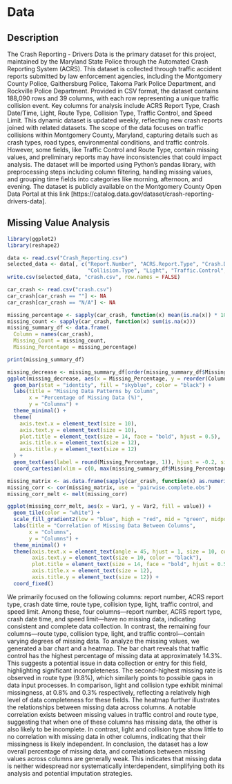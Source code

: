 # Data

## Description
The Crash Reporting - Drivers Data is the primary dataset for this project, maintained by the Maryland State Police through the Automated Crash Reporting System (ACRS). This dataset is collected through traffic accident reports submitted by law enforcement agencies, including the Montgomery County Police, Gaithersburg Police, Takoma Park Police Department, and Rockville Police Department. Provided in CSV format, the dataset contains 188,090 rows and 39 columns, with each row representing a unique traffic collision event. Key columns for analysis include ACRS Report Type, Crash Date/Time, Light, Route Type, Collision Type, Traffic Control, and Speed Limit. This dynamic dataset is updated weekly, reflecting new crash reports joined with related datasets. The scope of the data focuses on traffic collisions within Montgomery County, Maryland, capturing details such as crash types, road types, environmental conditions, and traffic controls. However, some fields, like Traffic Control and Route Type, contain missing values, and preliminary reports may have inconsistencies that could impact analysis. The dataset will be imported using Python’s pandas library, with preprocessing steps including column filtering, handling missing values, and grouping time fields into categories like morning, afternoon, and evening. The dataset is publicly available on the Montgomery County Open Data Portal at this link [https://catalog.data.gov/dataset/crash-reporting-drivers-data].


## Missing Value Analysis
```r
library(ggplot2)
library(reshape2)
```

```r
data <- read.csv("Crash_Reporting.csv")
selected_data <- data[, c("Report.Number", "ACRS.Report.Type", "Crash.Date.Time", "Route.Type",
                          "Collision.Type", "Light", "Traffic.Control", "Speed.Limit")]
write.csv(selected_data, "crash.csv", row.names = FALSE)
```

```r
car_crash <- read.csv("crash.csv")
car_crash[car_crash == ""] <- NA
car_crash[car_crash == "N/A"] <- NA

missing_percentage <- sapply(car_crash, function(x) mean(is.na(x)) * 100)
missing_count <- sapply(car_crash, function(x) sum(is.na(x)))
missing_summary_df <- data.frame(
  Column = names(car_crash),
  Missing_Count = missing_count,
  Missing_Percentage = missing_percentage)

print(missing_summary_df)
```

```r
missing_decrease <- missing_summary_df[order(missing_summary_df$Missing_Percentage, decreasing = TRUE), ]
ggplot(missing_decrease, aes(x = Missing_Percentage, y = reorder(Column, Missing_Percentage))) +
  geom_bar(stat = "identity", fill = "skyblue", color = "black") +
  labs(title = "Missing Data Patterns by Column",
       x = "Percentage of Missing Data (%)",
       y = "Columns") +
  theme_minimal() +
  theme(
    axis.text.x = element_text(size = 10),
    axis.text.y = element_text(size = 10),
    plot.title = element_text(size = 14, face = "bold", hjust = 0.5),
    axis.title.x = element_text(size = 12),
    axis.title.y = element_text(size = 12)
  ) +
  geom_text(aes(label = round(Missing_Percentage, 1)), hjust = -0.2, size = 3.5) +
  coord_cartesian(xlim = c(0, max(missing_summary_df$Missing_Percentage) + 5))
```

```r
missing_matrix <- as.data.frame(sapply(car_crash, function(x) as.numeric(is.na(x))))
missing_corr <- cor(missing_matrix, use = "pairwise.complete.obs")
missing_corr_melt <- melt(missing_corr)

ggplot(missing_corr_melt, aes(x = Var1, y = Var2, fill = value)) +
  geom_tile(color = "white") +
  scale_fill_gradient2(low = "blue", high = "red", mid = "green", midpoint = 0) +
  labs(title = "Correlation of Missing Data Between Columns",
       x = "Columns",
       y = "Columns") +
  theme_minimal() +
  theme(axis.text.x = element_text(angle = 45, hjust = 1, size = 10, color = "black"),
        axis.text.y = element_text(size = 10, color = "black"),
        plot.title = element_text(size = 14, face = "bold", hjust = 0.5),
        axis.title.x = element_text(size = 12),
        axis.title.y = element_text(size = 12)) +
  coord_fixed()
```

We primarily focused on the following columns: report number, ACRS report type, crash date time, route type, collision type, light, traffic control, and speed limit. Among these, four columns—report number, ACRS report type, crash date time, and speed limit—have no missing data, indicating consistent and complete data collection. In contrast, the remaining four columns—route type, collision type, light, and traffic control—contain varying degrees of missing data.
To analyze the missing values, we generated a bar chart and a heatmap. The bar chart reveals that traffic control has the highest percentage of missing data at approximately 14.3%. This suggests a potential issue in data collection or entry for this field, highlighting significant incompleteness. The second-highest missing rate is observed in route type (9.8%), which similarly points to possible gaps in data input processes. In comparison, light and collision type exhibit minimal missingness, at 0.8% and 0.3% respectively, reflecting a relatively high level of data completeness for these fields. The heatmap further illustrates the relationships between missing data across columns. A notable correlation exists between missing values in traffic control and route type, suggesting that when one of these columns has missing data, the other is also likely to be incomplete. In contrast, light and collision type show little to no correlation with missing data in other columns, indicating that their missingness is likely independent.
In conclusion, the dataset has a low overall percentage of missing data, and correlations between missing values across columns are generally weak. This indicates that missing data is neither widespread nor systematically interdependent, simplifying both its analysis and potential imputation strategies.

